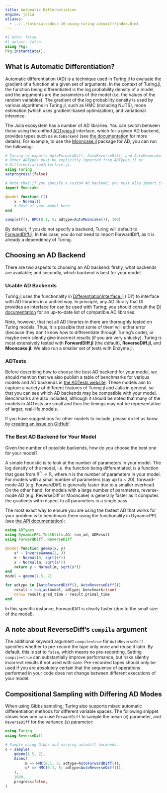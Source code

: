 ```yaml
---
title: Automatic Differentiation
engine: julia
aliases:
  - ../../tutorials/docs-10-using-turing-autodiff/index.html
---
```


```julia
#| echo: false
#| output: false
using Pkg;
Pkg.instantiate();
```

## What is Automatic Differentiation?

Automatic differentiation (AD) is a technique used in Turing.jl to evaluate the gradient of a function at a given set of arguments.
In the context of Turing.jl, the function being differentiated is the log probability density of a model, and the arguments are the parameters of the model (i.e. the values of the random variables).
The gradient of the log probability density is used by various algorithms in Turing.jl, such as HMC (including NUTS), mode estimation (which uses gradient-based optimization), and variational inference.

The Julia ecosystem has a number of AD libraries.
You can switch between these using the unified [ADTypes.jl](https://github.com/SciML/ADTypes.jl/) interface, which for a given AD backend, provides types such as `AutoBackend` (see [the documentation](https://docs.sciml.ai/ADTypes/stable/) for more details).
For example, to use the [Mooncake.jl](https://github.com/compintell/Mooncake.jl) package for AD, you can run the following:

```julia
# Turing re-exports AutoForwardDiff, AutoReverseDiff, and AutoMooncake.
# Other ADTypes must be explicitly imported from ADTypes.jl or
# DifferentiationInterface.jl.
using Turing
setprogress!(false)

# Note that if you specify a custom AD backend, you must also import it.
import Mooncake

@model function f()
    x ~ Normal()
    # Rest of your model here
end

sample(f(), HMC(0.1, 5; adtype=AutoMooncake()), 100)
```

By default, if you do not specify a backend, Turing will default to [ForwardDiff.jl](https://github.com/JuliaDiff/ForwardDiff.jl).
In this case, you do not need to import ForwardDiff, as it is already a dependency of Turing.

## Choosing an AD Backend

There are two aspects to choosing an AD backend: firstly, what backends are available; and secondly, which backend is best for your model.

### Usable AD Backends

Turing.jl uses the functionality in [DifferentiationInterface.jl](https://github.com/JuliaDiff/DifferentiationInterface.jl) ('DI') to interface with AD libraries in a unified way.
In principle, any AD library that DI provides an interface for can be used with Turing; you should consult the [DI documentation](https://juliadiff.org/DifferentiationInterface.jl/DifferentiationInterface/stable/) for an up-to-date list of compatible AD libraries.

Note, however, that not all AD libraries in there are thoroughly tested on Turing models.
Thus, it is possible that some of them will either error (because they don't know how to differentiate through Turing's code), or maybe even silently give incorrect results (if you are very unlucky).
Turing is most extensively tested with **ForwardDiff.jl** (the default), **ReverseDiff.jl**, and **Mooncake.jl**.
We also run a smaller set of tests with Enzyme.jl.

### ADTests

Before describing how to choose the best AD backend for your model, we should mention that we also publish a table of benchmarks for various models and AD backends in [the ADTests website](https://turinglang.org/ADTests/).
These models aim to capture a variety of different features of Turing.jl and Julia in general, so that you can see which AD backends may be compatible with your model.
Benchmarks are also included, although it should be noted that many of the models in ADTests are small and thus the timings may not be representative of larger, real-life models.

If you have suggestions for other models to include, please do let us know by [creating an issue on GitHub](https://github.com/TuringLang/ADTests/issues/new)!

### The Best AD Backend for Your Model

Given the number of possible backends, how do you choose the best one for your model?

A simple heuristic is to look at the number of parameters in your model.
The log density of the model, i.e. the function being differentiated, is a function that goes from $\mathbb{R}^n \to \mathbb{R}$, where $n$ is the number of parameters in your model.
For models with a small number of parameters (say up to ~ 20), forward-mode AD (e.g. ForwardDiff) is generally faster due to a smaller overhead.
On the other hand, for models with a large number of parameters, reverse-mode AD (e.g. ReverseDiff or Mooncake) is generally faster as it computes the gradients with respect to all parameters in a single pass.

The most exact way to ensure you are using the fastest AD that works for your problem is to benchmark them using the functionality in DynamicPPL (see [the API documentation](https://turinglang.org/DynamicPPL.jl/stable/api/#AD-testing-and-benchmarking-utilities)):

```julia
using ADTypes
using DynamicPPL.TestUtils.AD: run_ad, ADResult
using ForwardDiff, ReverseDiff

@model function gdemo(x, y)
    s² ~ InverseGamma(2, 3)
    m ~ Normal(0, sqrt(s²))
    x ~ Normal(m, sqrt(s²))
    return y ~ Normal(m, sqrt(s²))
end
model = gdemo(1.5, 2)

for adtype in [AutoForwardDiff(), AutoReverseDiff()]
    result = run_ad(model, adtype; benchmark=true)
    @show result.grad_time / result.primal_time
end
```

In this specific instance, ForwardDiff is clearly faster (due to the small size of the model).

::: {.callout-note}
## A note about ReverseDiff's `compile` argument

The additional keyword argument `compile=true` for `AutoReverseDiff` specifies whether to pre-record the tape only once and reuse it later.
By default, this is set to `false`, which means no pre-recording.
Setting `compile=true` can substantially improve performance, but risks silently incorrect results if not used with care.
Pre-recorded tapes should only be used if you are absolutely certain that the sequence of operations performed in your code does not change between different executions of your model.
:::

## Compositional Sampling with Differing AD Modes

When using Gibbs sampling, Turing also supports mixed automatic differentiation methods for different variable spaces.
The following snippet shows how one can use `ForwardDiff` to sample the mean (`m`) parameter, and `ReverseDiff` for the variance (`s`) parameter:

```julia
using Turing
using ReverseDiff

# Sample using Gibbs and varying autodiff backends.
c = sample(
    gdemo(1.5, 2),
    Gibbs(
        :m => HMC(0.1, 5; adtype=AutoForwardDiff()),
        :s² => HMC(0.1, 5; adtype=AutoReverseDiff()),
    ),
    1000,
    progress=false,
)
```
